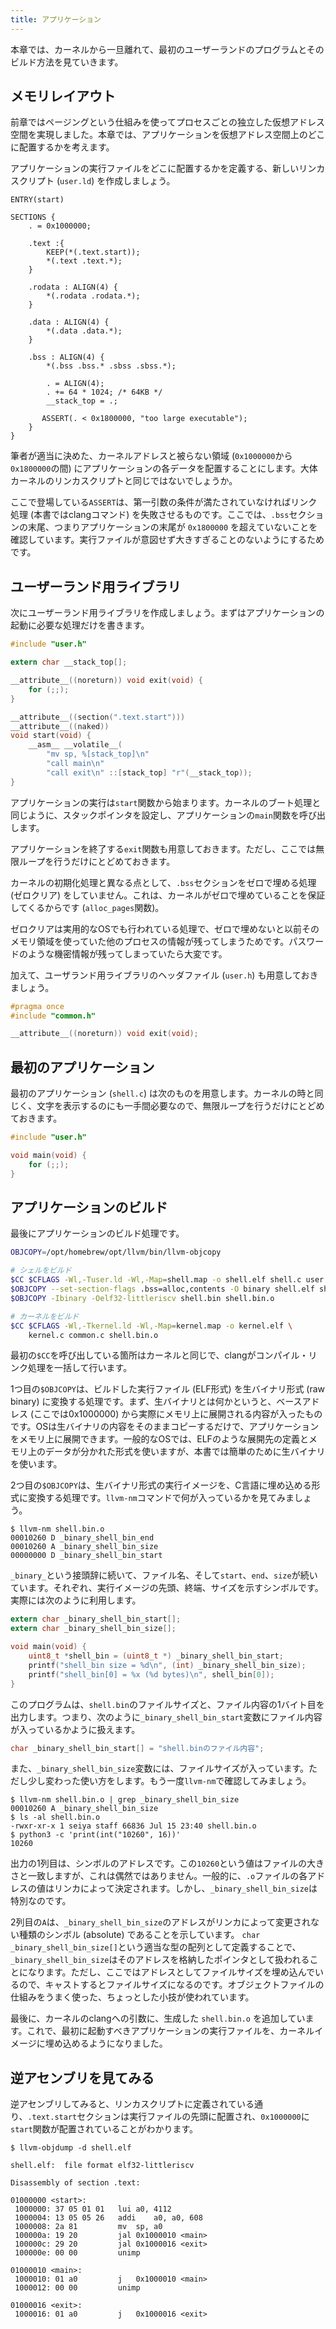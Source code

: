 ```yaml
---
title: アプリケーション
---
```


本章では、カーネルから一旦離れて、最初のユーザーランドのプログラムとそのビルド方法を見ていきます。

## メモリレイアウト

前章ではページングという仕組みを使ってプロセスごとの独立した仮想アドレス空間を実現しました。本章では、アプリケーションを仮想アドレス空間上のどこに配置するかを考えます。

アプリケーションの実行ファイルをどこに配置するかを定義する、新しいリンカスクリプト (`user.ld`) を作成しましょう。

```plain:user.ld
ENTRY(start)

SECTIONS {
    . = 0x1000000;

    .text :{
        KEEP(*(.text.start));
        *(.text .text.*);
    }

    .rodata : ALIGN(4) {
        *(.rodata .rodata.*);
    }

    .data : ALIGN(4) {
        *(.data .data.*);
    }

    .bss : ALIGN(4) {
        *(.bss .bss.* .sbss .sbss.*);

        . = ALIGN(4);
        . += 64 * 1024; /* 64KB */
        __stack_top = .;

       ASSERT(. < 0x1800000, "too large executable");
    }
}
```

筆者が適当に決めた、カーネルアドレスと被らない領域 (`0x1000000`から `0x1800000`の間) にアプリケーションの各データを配置することにします。大体カーネルのリンカスクリプトと同じではないでしょうか。

ここで登場している`ASSERT`は、第一引数の条件が満たされていなければリンク処理 (本書ではclangコマンド) を失敗させるものです。ここでは、`.bss`セクションの末尾、つまりアプリケーションの末尾が `0x1800000` を超えていないことを確認しています。実行ファイルが意図せず大きすぎることのないようにするためです。

## ユーザーランド用ライブラリ

次にユーザーランド用ライブラリを作成しましょう。まずはアプリケーションの起動に必要な処理だけを書きます。

```c:user.c
#include "user.h"

extern char __stack_top[];

__attribute__((noreturn)) void exit(void) {
    for (;;);
}

__attribute__((section(".text.start")))
__attribute__((naked))
void start(void) {
    __asm__ __volatile__(
        "mv sp, %[stack_top]\n"
        "call main\n"
        "call exit\n" ::[stack_top] "r"(__stack_top));
}
```

アプリケーションの実行は`start`関数から始まります。カーネルのブート処理と同じように、スタックポインタを設定し、アプリケーションの`main`関数を呼び出します。

アプリケーションを終了する`exit`関数も用意しておきます。ただし、ここでは無限ループを行うだけにとどめておきます。

カーネルの初期化処理と異なる点として、`.bss`セクションをゼロで埋める処理 (ゼロクリア) をしていません。これは、カーネルがゼロで埋めていることを保証してくるからです (`alloc_pages`関数)。

<Info>
ゼロクリアは実用的なOSでも行われている処理で、ゼロで埋めないと以前そのメモリ領域を使っていた他のプロセスの情報が残ってしまうためです。パスワードのような機密情報が残ってしまっていたら大変です。
</Info>

加えて、ユーザランド用ライブラリのヘッダファイル (`user.h`) も用意しておきましょう。

```c:user.h
#pragma once
#include "common.h"

__attribute__((noreturn)) void exit(void);
```

## 最初のアプリケーション

最初のアプリケーション (`shell.c`) は次のものを用意します。カーネルの時と同じく、文字を表示するのにも一手間必要なので、無限ループを行うだけにとどめておきます。

```c:shell.c
#include "user.h"

void main(void) {
    for (;;);
}
```

## アプリケーションのビルド

最後にアプリケーションのビルド処理です。

```bash:run.sh {1,3-6,10}
OBJCOPY=/opt/homebrew/opt/llvm/bin/llvm-objcopy

# シェルをビルド
$CC $CFLAGS -Wl,-Tuser.ld -Wl,-Map=shell.map -o shell.elf shell.c user.c common.c
$OBJCOPY --set-section-flags .bss=alloc,contents -O binary shell.elf shell.bin
$OBJCOPY -Ibinary -Oelf32-littleriscv shell.bin shell.bin.o

# カーネルをビルド
$CC $CFLAGS -Wl,-Tkernel.ld -Wl,-Map=kernel.map -o kernel.elf \
    kernel.c common.c shell.bin.o
```

最初の`$CC`を呼び出している箇所はカーネルと同じで、clangがコンパイル・リンク処理を一括して行います。

1つ目の`$OBJCOPY`は、ビルドした実行ファイル (ELF形式) を生バイナリ形式 (raw binary) に変換する処理です。まず、生バイナリとは何かというと、ベースアドレス (ここでは0x1000000) から実際にメモリ上に展開される内容が入ったものです。OSは生バイナリの内容をそのままコピーするだけで、アプリケーションをメモリ上に展開できます。一般的なOSでは、ELFのような展開先の定義とメモリ上のデータが分かれた形式を使いますが、本書では簡単のために生バイナリを使います。

2つ目の`$OBJCOPY`は、生バイナリ形式の実行イメージを、C言語に埋め込める形式に変換する処理です。`llvm-nm`コマンドで何が入っているかを見てみましょう。

```plain
$ llvm-nm shell.bin.o
00010260 D _binary_shell_bin_end
00010260 A _binary_shell_bin_size
00000000 D _binary_shell_bin_start
```

`_binary_`という接頭辞に続いて、ファイル名、そして`start`、`end`、`size`が続いています。それぞれ、実行イメージの先頭、終端、サイズを示すシンボルです。実際には次のように利用します。

```c
extern char _binary_shell_bin_start[];
extern char _binary_shell_bin_size[];

void main(void) {
    uint8_t *shell_bin = (uint8_t *) _binary_shell_bin_start;
    printf("shell_bin size = %d\n", (int) _binary_shell_bin_size);
    printf("shell_bin[0] = %x (%d bytes)\n", shell_bin[0]);
}
```

このプログラムは、`shell.bin`のファイルサイズと、ファイル内容の1バイト目を出力します。つまり、次のように`_binary_shell_bin_start`変数にファイル内容が入っているかように扱えます。

```c
char _binary_shell_bin_start[] = "shell.binのファイル内容";
```

また、`_binary_shell_bin_size`変数には、ファイルサイズが入っています。ただし少し変わった使い方をします。もう一度`llvm-nm`で確認してみましょう。

```plain
$ llvm-nm shell.bin.o | grep _binary_shell_bin_size
00010260 A _binary_shell_bin_size
$ ls -al shell.bin.o                               
-rwxr-xr-x 1 seiya staff 66836 Jul 15 23:40 shell.bin.o
$ python3 -c 'print(int("10260", 16))'
10260
```

出力の1列目は、シンボルのアドレスです。この`10260`という値はファイルの大きさと一致しますが、これは偶然ではありません。一般的に、`.o`ファイルの各アドレスの値はリンカによって決定されます。しかし、`_binary_shell_bin_size`は特別なのです。

2列目の`A`は、`_binary_shell_bin_size`のアドレスがリンカによって変更されない種類のシンボル (absolute) であることを示しています。
`char _binary_shell_bin_size[]`という適当な型の配列として定義することで、`_binary_shell_bin_size`はそのアドレスを格納したポインタとして扱われることになります。ただし、ここではアドレスとしてファイルサイズを埋め込んでいるので、キャストするとファイルサイズになるのです。オブジェクトファイルの仕組みをうまく使った、ちょっとした小技が使われています。

最後に、カーネルのclangへの引数に、生成した `shell.bin.o` を追加しています。これで、最初に起動すべきアプリケーションの実行ファイルを、カーネルイメージに埋め込めるようになりました。

## 逆アセンブリを見てみる

逆アセンブリしてみると、リンカスクリプトに定義されている通り、`.text.start`セクションは実行ファイルの先頭に配置され、`0x1000000`に`start`関数が配置されていることがわかります。

```plain
$ llvm-objdump -d shell.elf

shell.elf:	file format elf32-littleriscv

Disassembly of section .text:

01000000 <start>:
 1000000: 37 05 01 01  	lui	a0, 4112
 1000004: 13 05 05 26  	addi	a0, a0, 608
 1000008: 2a 81        	mv	sp, a0
 100000a: 19 20        	jal	0x1000010 <main>
 100000c: 29 20        	jal	0x1000016 <exit>
 100000e: 00 00        	unimp

01000010 <main>:
 1000010: 01 a0        	j	0x1000010 <main>
 1000012: 00 00        	unimp

01000016 <exit>:
 1000016: 01 a0        	j	0x1000016 <exit>
```
